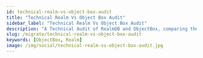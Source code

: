 ```yaml
---
id: technical-realm-vs-object-box-audit
title: "Technical Realm Vs Object Box Audit"
sidebar_label: "Technical Realm Vs Object Box Audit"
description: "A Technical Audit of RealmDB and ObjectBox, comparing the on-device databases on a technical level"
slug: /migrate/technical-realm-vs-object-box-audit
keywords: [ObjectBox, Realm]
image: /img/social/technical-realm-vs-object-box-audit.jpg
---
```


<Head>
  <meta property="og:title" content="Technical Realm Vs Object Box Audit" />
  <meta property="og:description" content="A Technical Audit of RealmDB and ObjectBox, comparing the on-device databases on a technical level" />
  <meta property="og:image" content="https://objectbox.io/dev-how-to/img/social/technical-realm-vs-object-box-audit.jpg" />
  <meta property="og:type" content="article" />
<script
type="application/ld+json"
dangerouslySetInnerHTML={{
__html: JSON.stringify({
  "@context": "https://schema.org",
  "@type": "TechArticle",
  "headline": "Technical Realm Vs Object Box Audit",
  "description": "A Technical Audit of RealmDB and ObjectBox; perfect for understanding the similarities, differences, and unique advantages and disadvantages the two databases bring to the table.",
  "keywords": ["ObjectBox", "Realm"]
})
}}
/>
</Head>

# A Technical Audit of RealmDB and ObjectBox

## Foundational Architecture & Data Modeling

The architectural foundation of a database determines its performance characteristics as well as the developer experience, schema evolution capabilities, and the degree of coupling it imposes on an application. An audit of RealmDB and ObjectBox reveals two fundamentally different philosophies in data modeling. RealmDB employs an integrated object model rooted in class inheritance, creating a tightly coupled but therefore reactive system. In contrast, ObjectBox utilizes an annotation-driven framework that preserves the integrity of "Plain Old Objects" (POJOs/POCOs), prioritizing architectural separation & performance in exchange for some explicit constraints. [[MongoDB Realm Swift Docs](https://github.com/realm/realm-swift) | [ObjectBox Docs](https://docs.objectbox.io/)]

### 1.1 RealmDB: The Integrated Object Model

RealmDB's approach to data modeling is to directly map language-native classes to the database schema, a concept it promotes as intuitive for developers. The verification of this model confirms that persistable objects are defined by creating classes that inherit from a base Realm.Object class, making them "managed objects" tightly coupled to the Realm instance. This pattern is consistent across its various SDKs. [[MongoDB Realm Swift Docs](https://github.com/realm/realm-swift)]

For instance, the official Swift documentation provides a canonical example where a Dog class is made persistable by inheriting from Object and using the <code>@Persisted</code> property wrapper to mark fields for storage: 
```swift
// Define your models like regular Swift classes
class Dog: Object {
    @Persisted var name: String
    @Persisted var age: Int
}
```
<div style={{textAlign: 'right'}}>[[MongoDB Realm Swift Docs](https://github.com/realm/realm-swift)]</div>


Similarly, in the JavaScript/TypeScript ecosystem, models extend the <code>Realm.Object</code> base class. The documentation shows a Task class defined this way, demonstrating the uniformity of this inheritance-based paradigm:

```typescript
class Task extends Realm.Object&lt;Task, "description"&gt; {
    _id = new Realm.BSON.ObjectId();
    description!: string;
    @index
    isComplete = false;
    static primaryKey = "_id";
    constructor(realm, description: string) {
        super(realm, &#123; description &#125;);
    }
}
```
<div style={{textAlign: 'right'}}>[[MongoDB Realm Docs](https://www.mongodb.com/docs/realm/) | [MongoDB Realm JavaScript Docs](https://www.mongodb.com/docs/realm-sdks/js/latest/)]</div>


Relationships between these objects are established via "links," which are properties that directly reference another <code>Realm.Object</code> instance. This creates a natural, object-oriented graph within the database. [[Wikipedia on MongoDB Realm](https://en.wikipedia.org/wiki/Realm_)]

This design choice carries significant architectural implications. The mandatory inheritance from <code>Realm.Object</code> means that the application's domain models are coupled to the Realm framework and objects are not plain, independant objects. E.g., a Task object is not just a simple data structure; it is intrinsically a "Realm object." This tight coupling is the mechanism that enables one of Realm's marquee features: "Live Objects". These objects are proxies to the underlying database data, meaning any changes made to the data are automatically reflected in all instances of that object without re-fetching.

While this is powerful for building reactive applications, it introduces constraints. These objects can be difficult to create, manipulate, or test outside the context of an active Realm instance. Serializing them for transmission over a network to a non-Realm backend or using them in layers of an application designed with persistence-agnostic principles (e.g., Domain-Driven Design) can become complex, often requiring the creation of separate, detached Data Transfer Objects (DTOs).

In summary, the "intuitive" nature of the model, therefore, represents a trade-off: it simplifies reactivity at the cost of object portability, architectural purity, and oftentimes: performance. [[MongoDB Realm Swift Docs](https://github.com/realm/realm-swift)]

### 1.2 ObjectBox: The Annotation-Driven Entity Framework

ObjectBox adopts a fundamentally different approach, using annotations to decorate standard classes, thereby designating them as persistable entities. This methodology keeps the domain objects as "Plain Old Java Objects" (POJOs) or their equivalents in other languages, ensuring a clean separation between the data model and the persistence framework.

The core of this pattern is the <code>@Entity</code> annotation, which marks a class for persistence. Within such a class, one property must be annotated with <code>@Id</code> to serve as the primary key. A critical and deliberate constraint of ObjectBox is that this ID property must be a 64-bit integer (long in Java/Kotlin, int in Dart). The official "Getting Started" documentation provides a clear Java example:

```java
@Entity
public class User {
    @Id
    public long id;
    public String name;
}
```
<div style={{textAlign: 'right'}}>[[ObjectBox Docs](https://docs.objectbox.io/getting-started)]</div>


This pattern is consistent across other supported languages ("language bindings"), e.g. as in the Python binding, where the <code>@Entity</code> decorator serves the same purpose. Another key requirement is that entity classes must provide a no-argument constructor, which the database engine uses for object materialization during query execution. [[ObjectBox Docs](https://docs.objectbox.io/getting-started) | [ObjectBox Docfiles](https://objectbox.io/docfiles/python/current/overview.html)]


These constraints, particularly the mandatory long ID, are not arbitrary limitations but are foundational to ObjectBox's performance-oriented design. A numeric, auto-incrementing primary key is the most efficient mechanism for the underlying C/C++ core to handle internal data lookups, indexing, and relationship management. This design avoids the performance overhead associated with string comparisons or the management of more complex key types. By enforcing this constraint, ObjectBox prioritizes raw speed and efficiency. [[ObjectBox Docs](https://docs.objectbox.io/getting-started)]

Furthermore, the use of annotations means the <code>User</code> class has no compile-time dependency on any ObjectBox base class. The persistence logic is metadata applied to the class, not a characteristic inherited by it. This promotes loose coupling and allows the same domain objects to be used seamlessly across different layers of an application, serialized, or tested without any dependency on the database framework. This architectural choice places a premium on performance and design purity, accepting a minor reduction in flexibility (regarding primary key types) to achieve these goals.


### 1.3 Synthesis: A Comparative Analysis of Modeling Paradigms

The two data modeling paradigms represent a classic architectural trade-off. Realm's inheritance-based model offers a deeply integrated and therefore reactive experience out-of-the-box. The "live objects" feature can reduce the amount of boilerplate code required to keep a user interface synchronized with the underlying data. However, this comes at the cost of tightly coupling the application's domain model to the persistence layer, which reduces testability, architectural flexibility, and in many cases performance. [[MongoDB Realm Swift Docs](https://github.com/realm/realm-swift)]

ObjectBox's annotation-driven model enforces a stricter separation of concerns. Entities remain simple, portable objects (POJOs), which aligns well with layered architectural patterns like Clean Architecture or Domain-Driven Design. The framework's constraints, such as the mandatory long ID, are explicit choices made to optimize for performance. While this approach requires developers to use separate mechanisms for data observation and reactivity (e.g., Data Observers or Rx integrations), it provides greater control and architectural purity. The choice between these two models is therefore not merely a matter of preference but a strategic decision about the architectural priorities of a project: integrated reactivity versus performance and modularity. [[ObjectBox Docs](https://docs.objectbox.io/)]

## 2. Database Lifecycle: Configuration and Initialization

The process of configuring and obtaining a connection to a database is a critical first step where subtle API differences can have significant downstream effects on application behavior, particularly concerning data synchronization and schema management. The initialization patterns of RealmDB and ObjectBox reveal their core design philosophies regarding synchronicity and the handling of database schemas.


### 2.1 Instantiating the Database: A Study in Contrasts

RealmDB and ObjectBox present markedly different entry points for database access. The Realm database has two separate ways to start up (across languagee bindings, though we are referencing the JavaScript Docs in the following): one that makes your app wait (synchronous) and one that works in the background (asynchronous). This distinction often confuses developers [[MongoDB Realm Q&A on Stackoverflow](https://stackoverflow.com/questions/48668497/realm-open-vs-new-realm)]

The synchronous constructor, <code>new Realm(config)</code>, is intended for opening a local, non-synchronized Realm file. It returns a Realm instance immediately, creating the file if it doesn't exist. This method is straightforward for purely offline applications. [[MongoDB Realm Q&A on Stackoverflow](https://stackoverflow.com/questions/48668497/realm-open-vs-new-realm)]

In contrast, the static method <code>Realm.open(config)</code> returns a ProgressPromise. This asynchronous approach is essential when using Realm's data synchronization features. The promise resolves with the Realm instance only after the local file has been opened and, crucially, the initial synchronization with the remote backend has been completed. Using <code>new Realm()</code> on a synced Realm configuration would open the local file without waiting for remote data, potentially leading to an inconsistent or empty data state. This dual-API design reflects an architecture where synchronization was a major feature layered on top of the core local database, necessitating a separate, asynchronous entry point to manage the inherent latency of network operations. [[MongoDB Realm Q&A on Stackoverflow](https://stackoverflow.com/questions/48668497/realm-open-vs-new-realm) | [MongoDB Realm Dev Forum](https://www.mongodb.com/community/forums/t/when-to-open-realms-async-vs-sync/14415) | [MongoDB Realm Docs](https://www.mongodb.com/docs/realm-sdks/js/latest/Realm.html)]

ObjectBox, on the other hand, provides a single, unified initialization pattern through a generated builder class. The entry point is always the static <code>MyObjectBox.builder()</code> method, which returns a <code>BoxStoreBuilder</code> instance. This builder is then used to configure and create the central <code>BoxStore</code> object, from which individual <code>Box&lt;T&gt;</code> instances are retrieved.


```java
// Standard initialization for a local ObjectBox database
BoxStore store = MyObjectBox.builder()
  .name("my-app-db")
  .build();
```
[[ObjectBox Docs](https://docs.objectbox.io/)]

Data synchronization in ObjectBox is not handled by a separate factory method but is configured as an optional component within the same builder flow. After the <code>BoxStore</code> is built, a <code>SyncClient</code> is attached to it:

```java
// Initialization with Sync enabled
BoxStore store = MyObjectBox.builder().name("my-app-db").build();
if (Sync.isAvailable()) {
    SyncClient syncClient = Sync.client(store, "ws://127.0.0.1:9999", SyncCredentials.none()).build();
    syncClient.start();
}
```
[[ObjectBox Docs](https://docs.objectbox.io/getting-started) | [ObjectBox Java](https://github.com/objectbox/objectbox-java)]

This unified builder pattern demonstrates the more modular architecture where the core local database is the foundation, and features like synchronization are add-ons. It presents a single, predictable initialization path for the developer, regardless of whether sync is being used, thereby reducing the potential for confusion between synchronous and asynchronous entry points. [[ObjectBox Website](https://objectbox.io/get-started-with-syncing-data-in-java/)]

### 2.2 Configuration Parameters Audit

The configuration objects passed during initialization highlight further differences, particularly in how database schemas are managed.


#### 2.2.1  Configuration Parameters in RealmDB

For Realm, the configuration object's <code>schema</code> property is paramount. It requires an array of all model classes (or schema objects) that will be used in that Realm instance. This schema must be provided every time the database is opened.

```javascript
// Realm configuration requires an explicit schema array
const realm = await Realm.open({
  schema: [/* ... your models ... */],
  // other config properties...
});
```
[[MongoDB Realm Docs](https://www.mongodb.com/docs/realm-sdks/js/latest/Realm.html) | [MongoDB Realm Dev Forum](https://www.mongodb.com/community/forums/t/opening-realm-with-multiple-schema-classes/126151)]

This makes the schema an explicit, runtime concern. Schema migrations are handled programmatically by incrementing a <code>schemaVersion</code> number in the configuration and providing a corresponding migration function that is executed if the on-disk version is lower than the configured version.

#### 2.2.2  Configuration Parameters in ObjectBox Database

ObjectBox handles schema definition as a build-time artifact. When the project is compiled, the ObjectBox Gradle plugin processes the <code>@Entity</code> annotated classes and generates two key assets: the <code>MyObjectBox</code> class and a schema definition file named <code>objectbox-model.json</code>. This JSON file contains a complete representation of the schema, including unique IDs (UIDs) for every entity and property, which are crucial for managing schema evolution. The <code>BoxStore</code> is thus implicitly aware of the schema through this generated code, and no schema definition needs to be passed at runtime. [[ObjectBox Docs](https://docs.objectbox.io/getting-started) | [ObjectBox Docfiles](https://objectbox.io/docfiles/java/current/io/objectbox/annotation/package-summary.html)]

This build-time approach enables what ObjectBox terms "automatic schema migrations" for non-breaking changes like adding or removing a property. [[ObjectBox Java](https://github.com/objectbox/objectbox-java)]
Because the <code>objectbox-model.json</code> file tracks entities and properties by their stable UIDs, the engine can handle renames (via the <code>@NameInDb</code> annotation) and other simple changes without requiring manual migration code. The developer's responsibility shifts from writing migration code to ensuring that the <code>objectbox-model.json</code> file is committed to version control, as it serves as the persistent record of the schema's history. [[ObjectBox Docs](https://docs.objectbox.io/getting-started)]

#### 2.2.3  Configuration Parameters RealmDB vs ObjectBox Audit

In summary, the configuration and initialization processes underscore the core architectural differences. Realm's runtime schema configuration provides explicit, programmatic control over migrations, while ObjectBox's build-time schema generation offers a more automated, convention-over-configuration approach to schema evolution, powered by its persistent model file.


## 3. Core Data Operations: A Comparative API Audit

The day-to-day utility of a database is defined by the ease-of-use and performance of its core operations: **C**reate, **R**ead, **U**pdate, and **D**elete (**CRUD**). A detailed audit of the RealmDB and ObjectBox APIs reveals significant differences in transaction management, query result types, and overall developer workflow.

### 3.1 Write Operations: Transactions, Inserts, and Updates

A key distinction of the two databases lies in the granularity and explicitness of their transaction management.

#### 3.1.1 Write Operations in MongoDB Realm
RealmDB enforces a strict, high-level transactional model where every database modification - e.g. an insert, update, or delete - must be explicitly wrapped in a <code>realm.write()</code> transaction block.


The API for creating a new object is <code>realm.create(ObjectType, properties)</code>, which must be called within the write block. The following example is idiomatic for Realm:

```javascript
let task1;
realm.write(() => {
  task1 = realm.create("Task", {
    _id: 1,
    description: "Learn MongoDB",
  });
});
```
[[Community Example on MongoDB Realm](https://www.codesofphoenix.com/realm)]

Updates are performed by fetching a managed "live object" and modifying its properties within a write transaction. The Swift documentation provides a clear example:

```swift
let dog = realm.objects(Dog.self).first!
// Update the dog's name in a transaction
try! realm.write {
    dog.name = "Wolfie"
}
```
[[Community Example on MongoDB Realm](https://www.codesofphoenix.com/realm) | [MongoDB Realm Swift Docs](https://github.com/realm/realm-swift)]

This model is rigid but inherently safe; it is impossible for a developer to accidentally perform a write operation outside of a transaction, thus ensuring data consistency.

#### 3.1.2 Write Operations in ObjectBox Database
ObjectBox, in contrast, employs a more flexible, fine-grained transaction model. The primary method for both inserts and updates is <code>box.put(entity)</code>. This method's behavior is determined by the entity's ID property. If the ID is 0 (the default for a new object), <code>put</code> performs an insert, assigns a new unique ID to the object, and returns it. If the ID is non-zero and matches an existing object in the database, <code>put</code> performs an update. [[ObjectBox Docs](https://docs.objectbox.io/getting-started) | [ObjectBox Docfiles](https://objectbox.io/docfiles/java/current/io/objectbox/Box.html)]

Each individual <code>box.put(entity)</code> call is atomic and runs in its own implicit transaction. This is highly convenient for simple, single-object writes.

```java
// Insert a new user (assuming user.id is 0)
User user = new User("Tina");
userBox.put(user);
// This is a complete, atomic transaction

// Update an existing user
user.setName("Tina Turner");
userBox.put(user);
// This is also a complete transaction
```
[[ObjectBox Docs](https://docs.objectbox.io/getting-started)]

While convenient, performing many <code>put</code> operations in a loop can be inefficient, as each call creates and commits a separate transaction. For this reason, the ObjectBox documentation strongly recommends using bulk operations like <code>box.put(Collection&lt;T&gt; entities)</code> or wrapping multiple operations in an explicit transaction using <code>store.runInTx(() -&gt; &#123;... &#125;)</code> for optimal performance. This design places more responsibility on the developer to recognize performance-critical paths and optimize them, offering flexibility at the cost of requiring more developer awareness compared to Realm's enforced transaction model.

#### 3.1.3 Write Operations ObjectBox vs Realm Audit

In summary: ObjectBox expects developers to think along themselves, but with this also giving them the opportunity to develop faster and more seamless app experiences. If you are a developer you can either view that as an additional benefit, helping you learn and grow, or you can bet on the AIs of the future to take over the thinking for you. Either way, ObjectBox offers you more flexibility and speed here. [[ObjectBox Docs](https://docs.objectbox.io/getting-started) | [ObjectBox Docfiles](https://objectbox.io/docfiles/java/current/io/objectbox/Box.html)]


### 3.2 Read Operations: Object Retrieval and Querying

The most profound difference in read operations is not the query syntax, but the nature of the results returned. Realm's query engine returns "live," auto-updating collections, whereas ObjectBox returns static, point-in-time snapshots of the data. Both approaches have their advantages and disadvantages.

#### 3.2.1 Read Operationsin RealmDB

In Realm, retrieving all objects of a certain type is done via <code>realm.objects('ObjectType')</code>. This can be chained with a <code>.filter()</code> method using a query language string to specify conditions.

```swift
// Get all dogs named 'Fido'
let dogs = realm.objects(Dog.self).filter("name contains 'Fido'")
```
[[MongoDB Realm Swift Docs](https://github.com/realm/realm-swift)]

The <code>dogs</code> variable in this example is not a simple array. It is a <code>Results&lt;Dog&gt;</code> collection that is "live." If another thread or process adds a new dog named 'Fido' to the database, the <code>dogs</code> collection will automatically be updated. This is the cornerstone of Realm's reactive architecture and enables seamless integration with UI frameworks like SwiftUI, where views bound to these collections re-render automatically. However, bear in mind that Live Realm objects, collections, and Realm instances are *thread-confined*. This means an object fetched on the main thread cannot be accessed or modified on a background thread, and vice-versa. Attempting to do so will cause your application to crash. [[MongoDB Realm Swift Docs](https://github.com/realm/realm-swift)]




#### 3.2.2 Read Operations in ObjectBox Database

ObjectBox provides <code>box.get(id)</code> for efficient primary key lookups and <code>box.getAll()</code> to retrieve all objects in a box. For more complex queries, it provides a fluent builder API that is strongly typed and checked at compile time:

```java
// Get all users named "Tom", ordered by name
Query<User> query = userBox
  .query(User_.name.equal("Tom"))
  .order(User_.name)
  .build();
List<User> results = query.find();
query.close();
```
[[ObjectBox Docs](https://docs.objectbox.io/getting-started) | [ObjectBox Getting Started Video](https://www.youtube.com/watch?v=flmAeYY-u9I)]

The <code>results</code> variable here is a standard <code>java.util.List&lt;User&gt;</code>. It is a snapshot of the data at the exact moment <code>query.find()</code> was executed. It will not change if the underlying data in the database is modified. To see new or updated data, the query must be explicitly re-executed.

ObjectBox provides a separate, explicit mechanism for reactivity through its Data Observers and RxJava integrations. A developer can subscribe to changes on a Box or a Query and will be notified when the data changes, at which point they can choose to re-run the query and update the UI. [[ObjectBox Docs](https://docs.objectbox.io/)]

#### 3.2.3 Read Operations in RealmDB vs ObjectBox Audit

In summary, Realm's model is implicitly reactive, which can feel "magical" and reduce boilerplate but may also lead to unexpected side effects or performance issues if the developer is not fully aware of the constant background updates. ObjectBox's model is explicitly non-reactive by default, giving the developer complete control and predictability over when data refreshes occur.





### 3.3 Delete Operations

Deletion APIs in both databases are straightforward and follow their respective transaction models.

#### 3.3.1 Delete in RealmDB

In Realm, deletion is handled by the <code>realm.delete(object)</code> method, which, like all write operations, must be called inside a <code>realm.write()</code> transaction block. It can be used to delete a single object or a collection of objects. [[MongoDB Realm Kotlin Docs](https://www.mongodb.com/docs/realm-sdks/kotlin/latest/library-base/io.realm.kotlin/-mutable-realm/delete.html) | [MongoDB dev Forum Swift](https://www.mongodb.com/community/forums/t/deleting-a-realm-object-on-the-detail-view-in-swiftui/197104/2)]

```javascript
realm.write(() => {
  let taskToDelete = realm.objectForPrimaryKey("Task", 1);
  realm.delete(taskToDelete);
});
```
[[Realm JavaScript Docs](https://www.mongodb.com/docs/realm-sdks/js/latest/)]

#### 3.3.1 Delete in ObjectBox Database


ObjectBox provides several methods for deletion on the <code>Box</code> class: <code>box.remove(entity)</code> or <code>box.remove(id)</code> for single objects, <code>box.remove(entities)</code> or <code>box.removeByIds(ids)</code> for bulk removal of specific objects, and <code>box.removeAll()</code> to clear all objects from the box. ObjectBox ensures automatically that each and every one of these operations is atomic and transactional. This means the operation either completes fully or not at all, ensuring data consistency. [[ObjectBox Docs](https://docs.objectbox.io/getting-started) | [ObjectBox Transaction Docs](https://docs.objectbox.io/transactions)]
```python
# Delete a single object by passing the entity instance, e.g. Removing 'Alice' by passing the user object
box.remove(user1)

# Delete a single object by passing its ID, e.g. Removing 'Bob' by using his ID
# After an object is put, its 'id' attribute is populated.
box.remove(user2.id)

# Delete all remaining objects in the box
box.removeAll()
```
[[ObjectBox Tutorial Demo Project](https://docs.objectbox.io/tutorial-demo-project)]



## 4. Advanced Capabilities and Strategic Differentiators

Beyond fundamental CRUD operations, the strategic value of a database is often determined by its advanced features, such as data synchronization, relationship management, and unique capabilities that cater to emerging application paradigms. An audit of these areas reveals a significant difference in the product strategies and future viability of RealmDB and ObjectBox.

### 4.1 Data Synchronization: A Critical Evaluation

Data synchronization is a cornerstone of modern, offline-first applications, and has the power to combine the best of the growing Edge Computing (and therefore [Edge AI](https://objectbox.io/empowering-edge-ai-the-critical-role-of-databases/)) model with the predominant cloud-computing paradigm. Historically, Realm's Mobile Platform and later Atlas Device Sync were central to its value proposition, offering real-time, two-way data synchronization between devices and a cloud backend. However, [this capability is now deprecated](https://www.mongodb.com/docs/atlas/app-services/sync/device-sync-deprecation/) and official support (maintenance) for RealmDB has stopped [Discussion on this on reddit](https://www.reddit.com/r/android_devs/comments/1fct3k5/aged_like_milk_mongo_just_deprecated_their_realm/). So, while RealmDB is still available as an open source database, without maintenance, rapid decline is unavoidable. The official MongoDB documentation repository for Realm contains an unambiguous warning: "As of September 2024, Atlas Device SDKs are deprecated. Atlas Device SDKs will reach end-of-life and will no longer be maintained by MongoDB on September 30, 2025". [This deprecation notice fundamentally alters any comparison of the two databases](https://objectbox.io/alternative-to-mongodb-sync/). Realm's synchronization feature, while historically powerful, is no longer available, neither for new projects nor for existing applications. Any technical evaluation must treat Realm Sync as a legacy feature with a defined end-of-life. One of the solutions for migration, officially embraced by MongoDB, is ObjectBox.


Reference: [MongoDB Realm Docs](https://www.mongodb.com/docs/realm/)




In stark contrast, ObjectBox actively develops and promotes its Data Sync feature as a key strategic offering. The ObjectBox Sync architecture is designed for efficiency and resilience in offline-first scenarios. It operates on a delta-synchronization model, where only changes (diffs) are pushed between the client and server, significantly reducing network traffic compared to state-based or request-response paradigms. When a device is offline, changes are stored in a persistent outgoing queue. Upon reconnection, the queue is processed, and data is synchronized with the server. Just like in RealmDB, the Data Sync feature is ObjectBox's premium (and therfore paid) offering. In summer 2025 ObjectBox released its production-ready "MongoDB Connector" that enables syncing directly fom ObjectBox to MongoDB and which they set up as a "seamless, drop-in replacement for MongoDB Realm Atlas Device Sync".


Reference: [ObjectBox Docs](https://docs.objectbox.io/)


Configuration of ObjectBox Sync involves annotating entities with <code>@Sync</code> and connecting a <code>SyncClient</code> to the <code>BoxStore</code> instance, pointing it to a self-hosted or managed Sync Server. The documentation provides clear steps for setting up this client-server topology.


Reference: [ObjectBox Docs](https://docs.objectbox.io/)





The comparison of synchronization capabilities has therefore shifted dramatically. It is no longer a feature-to-feature analysis between two active technologies. Instead, it is a comparison between ObjectBox's actively supported, delta-based synchronization solution and Realm's deprecated, no longer supported Atlas Device Sync. For any project requiring data synchronization, this strategic divergence is the single most critical factor in the decision-making process.

Reference: [MongoDB Realm Docs](https://www.mongodb.com/docs/realm/) | Reference: [ObjectBox Docs](https://docs.objectbox.io/)


### 4.2 Data Relationships: Implementation and Management

Both databases provide robust support for modeling relationships between objects, though their APIs differ in implementation.




Realm uses a natural, direct-linking approach. A to-one relationship is simply a property that holds a reference to another <code>Realm.Object</code> subclass. A to-many relationship is represented by a property of type <code>List&lt;T&gt;</code>, where T is another <code>Realm.Object</code> subclass.1 This creates an intuitive object graph that developers can traverse directly in code.

[[MongoDB Realm Swift Docs](https://github.com/realm/realm-swift) | [RealmDB Wikipedia](https://en.wikipedia.org/wiki/Realm_(database))]


ObjectBox employs a more explicit and managed approach to relationships. A to-one relationship is declared using the <code>ToOne&lt;T&gt;</code> wrapper class. This class acts as a smart proxy that lazily loads the target object from the database upon first access, which is a performance optimization that avoids loading the entire object graph into memory at once.20


```java
@Entity
public class Order {
    @Id public long id;
    public ToOne<Customer> customer;
}
```
[[ObjectBox Docs](https://docs.objectbox.io/relations)]

To-many relationships in ObjectBox can be implemented in two ways. The most common is a one-to-many relationship, which is defined using the <code>@Backlink</code> annotation. This creates a read-only list of objects that point back to the current object via a <code>ToOne</code> relationship defined in the target entity.20 For many-to-many relationships, ObjectBox uses the <code>ToMany&lt;T&gt;</code> class, which allows for adding, removing, and managing a list of related target objects. [[ObjectBox Docs](https://docs.objectbox.io/relations)]

Both approaches are effective, with Realm's offering a more direct navigation experience and ObjectBox's providing more explicit control and built-in lazy loading for performance optimization.








### 4.3 Unique Feature Verification

The unique, differentiating features of each database point to their diverging strategic priorities.



Realm's standout feature has always been its "Live Objects" and the resulting deep integration with reactive UI frameworks. As demonstrated in its Swift documentation with <code>@ObservedResults</code> for SwiftUI, Realm is architected to make building real-time, data-bound user interfaces very simple. This focus on seamless UI reactivity was a natural fit for its (now deprecated) sync service, positioning it as an ideal solution for collaborative applications. [[MongoDB Realm Java Docs on RealmResults](https://www.mongodb.com/docs/realm-sdks/java/latest/io/realm/RealmResults.html) | [MongoDB Realm Swift Docs on Observed Results](https://www.mongodb.com/docs/realm-sdks/swift/latest/Structs/ObservedResults.html) | [MongoDB Dev Forum](https://www.mongodb.com/community/forums/t/update-to-end-of-life-and-deprecation-notice/297168/10)]


ObjectBox, on the other hand, is investing heavily in capabilities for the next generation of on-device artificial intelligence. Its recent releases have introduced first-class support for vector search, effectively turning it into an on-device vector database. According to the ObjectBox team and the initial release date, ObjectBox was the [first on-device vector database](https://objectbox.io/the-first-on-device-vector-database-objectbox-4-0/) in the edge computing space, demonstrating their eagerness to support Edge AI. The ObjectBox' vector extension allows for efficient similarity searches on vector embeddings, which is a foundational requirement for AI/ML applications such as Retrieval-Augmented Generation (RAG), semantic search, and recommendation engines. The addition of HNSW (Hierarchical Navigable Small World) indexing and various vector distance metrics (<code>VectorDistanceType</code>) in its API confirms a serious commitment to this domain. [[ObjectBox Java GitHub repo](https://github.com/objectbox/objectbox-java) | [ObjectBox Docfiles](https://objectbox.io/docfiles/java/current/io/objectbox/annotation/package-summary.html) | [ObjectBox C++ Docs](https://cpp.objectbox.io/)]



Overall, with the deprecation of its sync service and the discontinuation of the support of the open source RealmDB repos, Realm's future under MongoDB appears to have come to an end. ObjectBox is positioning itself as a high-performance data backend for a broader range of use cases, including synchronized, offline-first applications and, increasingly, computationally intensive, AI-driven edge applications. Any technical evaluation must account for these diverging roadmaps, as the best choice of database depends heavily on the long-term strategic goals of the application being built.



## 5. Synthesis of Findings and Strategic Implications

The comprehensive audit of RealmDB and ObjectBox, based (almost exculsively, but not quite) on their official documentations (official Docs, Docfiles, Dev Forums, GitHub repos), reveals two capable but fundamentally different database solutions. The choice between them extends beyond a simple comparison of API syntax or performance benchmarks; it is a strategic decision influenced by architectural philosophy, developer ergonomics, and, most critically, the long-term product roadmap and viability of core features. This section consolidates the findings and provides a conclusive analysis.

### 5.1 Strategic Decision Framework

Based on the comprehensive audit, the following decision framework emerges for choosing between RealmDB and ObjectBox:

#### Choose RealmDB if:
- You can live with a database that does not have an official maintainer (and may or may not be maintained)
- Your application is purely local (no synchronization requirements)
- You prioritize seamless UI reactivity and live data binding over performance
- You are building for iOS/macOS and want tight SwiftUI integration
- You prefer an inheritance-based, tightly integrated object model
- Schema migrations can be handled programmatically at runtime

#### Choose ObjectBox if:
- Your application requires data synchronization (critical given Realm Sync deprecation)
- You prioritize performance and a clean architectural separation (more important for larger apps)
- You are building AI/ML applications requiring vector search capabilities
- You prefer annotation-based, POJO-preserving entity models
- You want build-time schema generation and automatic migrations
- You need a future-proof solution with active development and roadmap

### 5.2 Critical Considerations

The most significant finding of this audit is the deprecation of Realm's synchronization capabilities. This fundamentally alters the competitive landscape and makes ObjectBox the clear choice for any application requiring data synchronization. The September 30, 2025 end-of-life date for Atlas Device SDKs represents an existential threat to Realm-based applications that rely on sync functionality.

For local-only applications, both databases remain viable, with the choice depending primarily on architectural preferences: Realm's reactive, tightly integrated model versus ObjectBox's performance-oriented, loosely coupled approach.

The emergence of ObjectBox's vector search capabilities positions it uniquely for the next generation of AI-powered applications, while the future of the Realm database (without Sync) remains unclear at this moment.

### 5.4 Conclusion

This technical audit, grounded in official documentation verification, reveals that while both RealmDB and ObjectBox are capable local databases, their strategic trajectories have diverged significantly. ObjectBox's continued investment in synchronization, performance optimization, and AI capabilities, combined with Realm's sync deprecation, makes ObjectBox the more future-proof choice for most modern application requirements. The decision ultimately depends on specific project needs, but the synchronization factor alone makes ObjectBox the recommended choice for any application with current or potential future sync requirements.

<Head>
  <script type="application/ld+json">
    {JSON.stringify({"@context": "https://schema.org", "@type": "TechArticle", "mainEntityOfPage": {"@type": "WebPage", "@id": "https://dev.objectbox.io/migrate/technical-realm-vs-object-box-audit"}, "headline": "Technical Realm Vs Object Box Audit", "description": "A Technical Audit of RealmDB and ObjectBox; perfect for understanding the similarities, differences, and unique advantages and disadvantages the two databases bring to the table.", "keywords": "Realm, Realm DB replacement, MongoDB Realm alternative, MongoDB Realm Device Sync, migration", "datePublished": "2025-08-20T10:00:00+01:00", "dateModified": "2025-09-09T16:45:00+02:00", "author": {"@type": "Organization", "name": "ObjectBox", "url": "https://dev.objectbox.io/"}}, null, 2)}
  </script>
</Head>